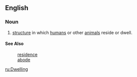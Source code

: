 ==English==
===Noun===
# [[structure]] in which [[human]]s or other [[animal]]s reside or dwell. 
====See Also====
:[[residence]]
:[[abode]]

[[ru:Dwelling]]
